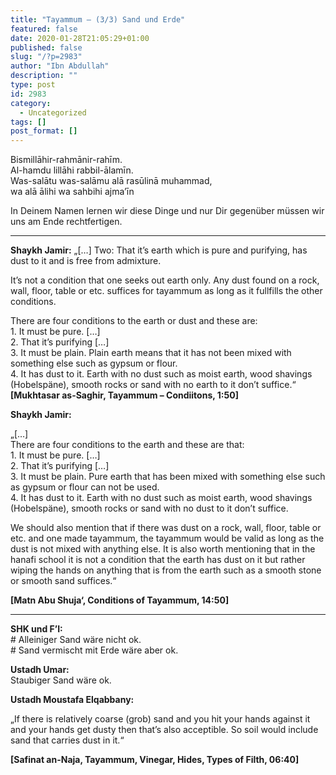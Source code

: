 ```yaml
---
title: "Tayammum – (3/3) Sand und Erde"
featured: false
date: 2020-01-28T21:05:29+01:00
published: false
slug: "/?p=2983"
author: "Ibn Abdullah"
description: ""
type: post
id: 2983
category:
  - Uncategorized
tags: []
post_format: []
---
```


Bismillāhir-rahmānir-rahīm.  
Al-hamdu lillāhi rabbil-ālamīn.  
Was-salātu was-salāmu alā rasūlinā muhammad,  
wa alā ālihi wa sahbihi ajma’īn

In Deinem Namen lernen wir diese Dinge und nur Dir gegenüber müssen wir uns am Ende rechtfertigen.

---

**Shaykh Jamir:** „\[…\] Two: That it’s earth which is pure and purifying, has dust to it and is free from admixture.

It’s not a condition that one seeks out earth only. Any dust found on a rock, wall, floor, table or etc. suffices for tayammum as long as it fullfills the other conditions.

There are four conditions to the earth or dust and these are:  
1\. It must be pure. \[…\]  
2\. That it’s purifying \[…\]  
3\. It must be plain. Plain earth means that it has not been mixed with something else such as gypsum or flour.  
4\. It has dust to it. Earth with no dust such as moist earth, wood shavings (Hobelspäne), smooth rocks or sand with no earth to it don’t suffice.“  
**\[Mukhtasar as-Saghir, Tayammum – Condiitons, 1:50\]**

**Shaykh Jamir:**

„\[…\]  
There are four conditions to the earth and these are that:  
1\. It must be pure. \[…\]  
2\. That it’s purifying \[…\]  
3\. It must be plain. Pure earth that has been mixed with something else such as gypsum or flour can not be used.  
4\. It has dust to it. Earth with no dust such as moist earth, wood shavings (Hobelspäne), smooth rocks or sand with no dust to it don’t suffice.

We should also mention that if there was dust on a rock, wall, floor, table or etc. and one made tayammum, the tayammum would be valid as long as the dust is not mixed with anything else. It is also worth mentioning that in the hanafi school it is not a condition that the earth has dust on it but rather wiping the hands on anything that is from the earth such as a smooth stone or smooth sand suffices.“

**\[Matn Abu Shuja‘, Conditions of Tayammum, 14:50\]**

---

**SHK und F’I:**  
\# Alleiniger Sand wäre nicht ok.  
\# Sand vermischt mit Erde wäre aber ok.

**Ustadh Umar:**  
Staubiger Sand wäre ok.

**Ustadh Moustafa Elqabbany:**

„If there is relatively coarse (grob) sand and you hit your hands against it and your hands get dusty then that’s also acceptible. So soil would include sand that carries dust in it.“

**\[Safinat an-Naja, Tayammum, Vinegar, Hides, Types of Filth, 06:40\]**
